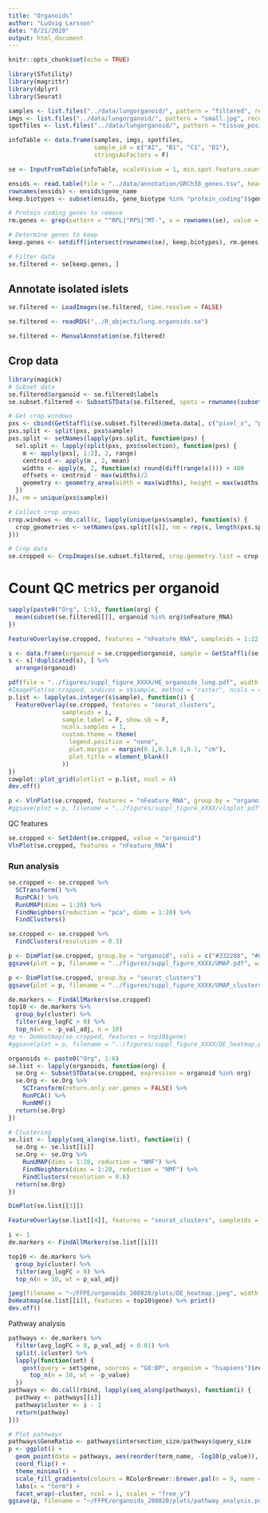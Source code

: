 ```yaml
---
title: "Organoids"
author: "Ludvig Larsson"
date: "8/21/2020"
output: html_document
---
```


```r
knitr::opts_chunk$set(echo = TRUE)
```

```r
library(STutility)
library(magrittr)
library(dplyr)
library(Seurat)
```

```r
samples <- list.files("../data/lungorganoid/", pattern = "filtered", recursive = T, full.names = T)
imgs <- list.files("../data/lungorganoid/", pattern = "small.jpg", recursive = T, full.names = T)
spotfiles <- list.files("../data/lungorganoid/", pattern = "tissue_positions_list_small", recursive = T, full.names = T)

infoTable <- data.frame(samples, imgs, spotfiles, 
                        sample_id = c("A1", "B1", "C1", "D1"), 
                        stringsAsFactors = F)

se <- InputFromTable(infoTable, scaleVisium = 1, min.spot.feature.count = 500, min.gene.spots = 10)

```

```r

ensids <- read.table(file = "../data/annotation/GRCh38_genes.tsv", header = T, stringsAsFactors = F)
rownames(ensids) <- ensids$gene_name
keep.biotypes <- subset(ensids, gene_biotype %in% "protein_coding")$gene_name

# Protein coding genes to remove
rm.genes <- grep(pattern = "^RPL|^RPS|^MT-", x = rownames(se), value = T)

# Determine genes to keep
keep.genes <- setdiff(intersect(rownames(se), keep.biotypes), rm.genes)

# Filter data
se.filtered <- se[keep.genes, ]

```

## Annotate isolated islets

```r

se.filtered <- LoadImages(se.filtered, time.resolve = FALSE)

```
```r
se.filtered <- readRDS("../R_objects/lung.organoids.se")
```
```r

se.filtered <- ManualAnnotation(se.filtered)
```

## Crop data

```r

library(magick)
# Subset data
se.filtered$organoid <- se.filtered$labels
se.subset.filtered <- SubsetSTData(se.filtered, spots = rownames(subset(se.filtered[[]], organoid %in% paste0("Org", 1:6))))

# Get crop windows
pxs <- cbind(GetStaffli(se.subset.filtered)@meta.data[, c("pixel_x", "pixel_y", "sample")], selection = se.subset.filtered$organoid)
pxs.split <- split(pxs, pxs$sample)
pxs.split <- setNames(lapply(pxs.split, function(pxs) {
  sel.split <- lapply(split(pxs, pxs$selection), function(pxs) {
    m <- apply(pxs[, 1:2], 2, range)
    centroid <- apply(m , 2, mean)
    widths <- apply(m, 2, function(x) round(diff(range(x)))) + 400
    offsets <- centroid - max(widths)/2
    geometry <- geometry_area(width = max(widths), height = max(widths), x_off = offsets[1], y_off = offsets[2])
  })
}), nm = unique(pxs$sample))

# Collect crop areas
crop.windows <- do.call(c, lapply(unique(pxs$sample), function(s) {
  crop_geometries <- setNames(pxs.split[[s]], nm = rep(s, length(pxs.split[[s]])))
}))

# Crop data
se.cropped <- CropImages(se.subset.filtered, crop.geometry.list = crop.windows, time.resolve = TRUE, verbose = TRUE)

```

# Count QC metrics per organoid

```r

sapply(paste0("Org", 1:6), function(org) {
  mean(subset(se.filtered[[]], organoid %in% org)$nFeature_RNA)
})

```

```r

FeatureOverlay(se.cropped, features = "nFeature_RNA", sampleids = 1:22, ncols.samples = 5, show.sb = FALSE)

```

```r

s <- data.frame(organoid = se.cropped$organoid, sample = GetStaffli(se.cropped)@meta.data$sample) 
s <- s[!duplicated(s), ] %>%
  arrange(organoid)

pdf(file = "../figures/suppl_figure_XXXX/HE_organoids_lung.pdf", width = 4, height = 6)
#ImagePlot(se.cropped, indices = s$sample, method = "raster", ncols = 4, annotate = F)
p.list <- lapply(as.integer(s$sample), function(i) {
  FeatureOverlay(se.cropped, features = "seurat_clusters", 
               sampleids = i,
               sample.label = F, show.sb = F,
               ncols.samples = 1,
               custom.theme = theme(
                 legend.position = "none", 
                 plot.margin = margin(0.1,0.1,0.1,0.1, "cm"),
                 plot.title = element_blank()
               )) 
})
cowplot::plot_grid(plotlist = p.list, ncol = 4)
dev.off()

p <- VlnPlot(se.cropped, features = "nFeature_RNA", group.by = "organoid")
#ggsave(plot = p, filename = "../figures/suppl_figure_XXXX/vlnplot.pdf", width = 14, height = 4)

```

QC features

```r

se.cropped <- SetIdent(se.cropped, value = "organoid")
VlnPlot(se.cropped, features = "nFeature_RNA")

```

### Run analysis

```r

se.cropped <- se.cropped %>% 
  SCTransform() %>%
  RunPCA() %>%
  RunUMAP(dims = 1:20) %>%
  FindNeighbors(reduction = "pca", dims = 1:20) %>%
  FindClusters()

se.cropped <- se.cropped %>% 
  FindClusters(resolution = 0.3)
```


```r

p <- DimPlot(se.cropped, group.by = "organoid", cols = c("#332288", "#88CCEE", "#117733", "#DDCC77", "#CC6677","#AA4499"))
ggsave(plot = p, filename = "../figures/suppl_figure_XXXX/UMAP.pdf", width = 5, height = 4)

p <- DimPlot(se.cropped, group.by = "seurat_clusters")
ggsave(plot = p, filename = "../figures/suppl_figure_XXXX/UMAP_clusters.pdf", width = 5, height = 4)

```

```r

de.markers <- FindAllMarkers(se.cropped)
top10 <- de.markers %>%
  group_by(cluster) %>%
  filter(avg_logFC > 0) %>%
  top_n(wt = -p_val_adj, n = 10)
#p <- DoHeatmap(se.cropped, features = top10$gene)
#ggsave(plot = p, filename = "../figures/suppl_figure_XXXX/DE_heatmap.pdf", width = 7, height = 6)

```

```r

organoids <- paste0("Org", 1:6)
se.list <- lapply(organoids, function(org) {
  se.Org <- SubsetSTData(se.cropped, expression = organoid %in% org)
  se.Org <- se.Org %>%
    SCTransform(return.only.var.genes = FALSE) %>%
    RunPCA() %>%
    RunNMF()
  return(se.Org)
})

# Clustering
se.list <- lapply(seq_along(se.list), function(i) {
  se.Org <- se.list[[i]]
  se.Org <- se.Org %>%
    RunUMAP(dims = 1:20, reduction = "NMF") %>%
    FindNeighbors(dims = 1:20, reduction = "NMF") %>%
    FindClusters(resolution = 0.6)
  return(se.Org)
})

DimPlot(se.list[[3]])

FeatureOverlay(se.list[[4]], features = "seurat_clusters", sampleids = 1:4, ncols.samples = 2, show.sb = F, pt.size = 3)

```

```r
i <- 1
de.markers <- FindAllMarkers(se.list[[i]])

top10 <- de.markers %>% 
  group_by(cluster) %>%
  filter(avg_logFC > 0) %>%
  top_n(n = 10, wt = p_val_adj)

jpeg(filename = "~/FFPE/organoids_200820/plots/DE_heatmap.jpeg", width = 2000, height = 2000, res = 150)
DoHeatmap(se.list[[i]], features = top10$gene) %>% print()
dev.off()

```

Pathway analysis

```r

pathways <- de.markers %>%
  filter(avg_logFC > 0, p_val_adj < 0.01) %>%
  split(.$cluster) %>%
  lapply(function(set) {
    gost(query = set$gene, sources = "GO:BP", organism = "hsapiens")$result %>%
      top_n(n = 10, wt = -p_value)
  })
pathways <- do.call(rbind, lapply(seq_along(pathways), function(i) {
  pathway <- pathways[[i]]
  pathway$cluster <- i - 1
  return(pathway)
}))

# Plot pathways
pathways$GeneRatio <- pathways$intersection_size/pathways$query_size
p <- ggplot() +
  geom_point(data = pathways, aes(reorder(term_name, -log10(p_value)), -log10(p_value), fill = -log10(p_value), size = GeneRatio), shape = 21) +
  coord_flip() +
  theme_minimal() +
  scale_fill_gradientn(colours = RColorBrewer::brewer.pal(n = 9, name = "Reds")) +
  labs(x = "term") +
  facet_wrap(~cluster, ncol = 1, scales = "free_y")
ggsave(p, filename = "~/FFPE/organoids_200820/plots/pathway_analysis.pdf", width = 10, height = 10)

```
